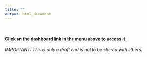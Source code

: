 ```yaml
---
title: ""
output: html_document
---
```


<br>

#### Click on the dashboard link in the menu above to access it.

*IMPORTANT: This is only a draft and is not to be shared with others.*